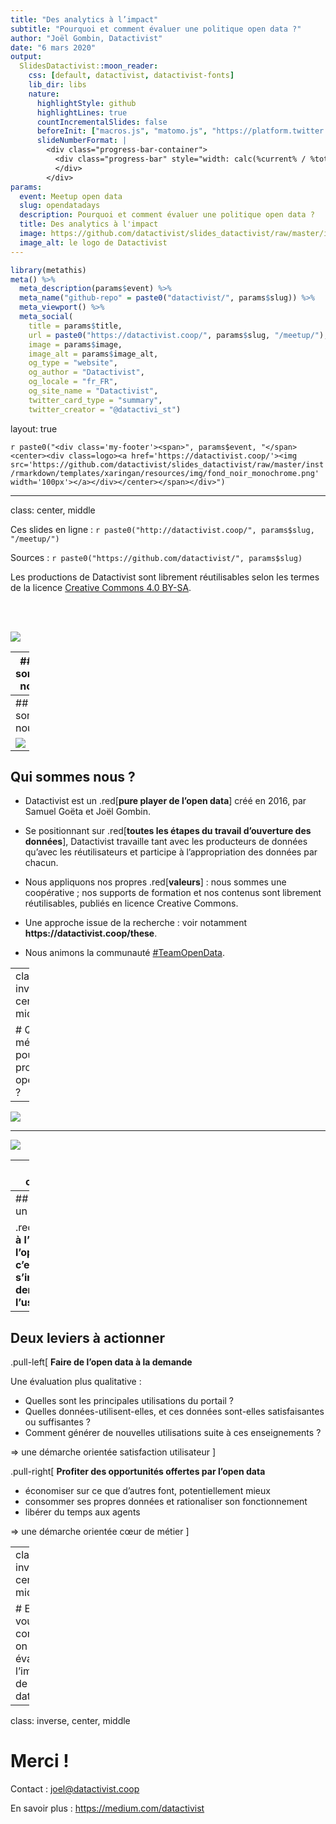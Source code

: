 ```yaml
---
title: "Des analytics à l’impact"
subtitle: "Pourquoi et comment évaluer une politique open data ?"
author: "Joël Gombin, Datactivist"
date: "6 mars 2020"
output:
  SlidesDatactivist::moon_reader:
    css: [default, datactivist, datactivist-fonts]
    lib_dir: libs
    nature:
      highlightStyle: github
      highlightLines: true
      countIncrementalSlides: false
      beforeInit: ["macros.js", "matomo.js", "https://platform.twitter.com/widgets.js"]
      slideNumberFormat: |
        <div class="progress-bar-container">
          <div class="progress-bar" style="width: calc(%current% / %total% * 100%);">
          </div>
        </div>
params:
  event: Meetup open data
  slug: opendatadays
  description: Pourquoi et comment évaluer une politique open data ?
  title: Des analytics à l'impact
  image: https://github.com/datactivist/slides_datactivist/raw/master/inst/rmarkdown/templates/xaringan/resources/img/logo.png
  image_alt: le logo de Datactivist
---
```


```r
library(metathis)
meta() %>% 
  meta_description(params$event) %>% 
  meta_name("github-repo" = paste0("datactivist/", params$slug)) %>% 
  meta_viewport() %>% 
  meta_social(
    title = params$title,
    url = paste0("https://datactivist.coop/", params$slug, "/meetup/"),
    image = params$image,
    image_alt = params$image_alt,
    og_type = "website",
    og_author = "Datactivist",
    og_locale = "fr_FR",
    og_site_name = "Datactivist",
    twitter_card_type = "summary",
    twitter_creator = "@datactivi_st")

```

layout: true

<style>
.remark-slide-number {
  position: inherit;
}

.remark-slide-number .progress-bar-container {
  position: absolute;
  bottom: 0;
  height: 4px;
  display: block;
  left: 0;
  right: 0;
}

.remark-slide-number .progress-bar {
  height: 100%;
  background-color: #e95459;
}

</style>


`r paste0("<div class='my-footer'><span>", params$event, "</span> <center><div class=logo><a href='https://datactivist.coop/'><img src='https://github.com/datactivist/slides_datactivist/raw/master/inst/rmarkdown/templates/xaringan/resources/img/fond_noir_monochrome.png' width='100px'></a></div></center></span></div>")` 


---

class: center, middle

Ces slides en ligne : `r paste0("http://datactivist.coop/", params$slug, "/meetup/")`

Sources : `r paste0("https://github.com/datactivist/", params$slug)`


Les productions de Datactivist sont librement réutilisables selon les termes de la licence [Creative Commons 4.0 BY-SA](https://creativecommons.org/licenses/by-sa/4.0/legalcode.fr).

<BR>
<BR>

![](https://mirrors.creativecommons.org/presskit/buttons/88x31/png/by-sa.png)


---
## Qui sommes nous ?


.center[[![:largeur 80%](https://github.com/datactivist/slides_datactivist/raw/master/inst/rmarkdown/templates/xaringan/resources/img/logo.png)](https://datactivist.coop)]

### We .red[open data], we make them .red[useful]

---
## Qui sommes nous ?


![](https://www.dropbox.com/s/kicm8kmqal303yc/equipe.jpg?dl=1)

---
## Qui sommes nous ?

- Datactivist est un .red[**pure player de l’open data**] créé en 2016, par Samuel Goëta et Joël Gombin.

- Se positionnant sur .red[**toutes les étapes du travail d’ouverture des données**], Datactivist travaille tant avec les producteurs de données qu’avec les réutilisateurs et participe à l’appropriation des données par chacun.

- Nous appliquons nos propres .red[**valeurs**] : nous sommes une coopérative ; nos supports de formation et nos contenus sont librement réutilisables, publiés en licence Creative Commons.

- Une approche issue de la recherche : voir notamment **https://datactivist.coop/these**. 

- Nous animons la communauté [#TeamOpenData](https://teamopendata.org).

---
class: inverse, center, middle

# Quelles métriques pour un projet open data ?

---

![](https://miro.medium.com/max/929/1*XWyA3gMwJHbukAhv5xUr0A.png)

---

![](https://miro.medium.com/max/1538/1*PMzeq5bMq-n2PDHQCsnU4g.png)

---
## C'est compliqué...


La mesure de l'impact réel peut ainsi s'avérer :

1. complexe : choix de l’indicateur, mesure chronophage
2. hasardeuse : métrique incomplète, causalité donnée > usage à démontrer
3. impossible : réutilisation inconnue

---
## ... mais c'est un bon coup

.red[**S'intéresser à l'impact de l'open data, c'est s'intéresser à la demande et à l'usage.**]

---
## Deux leviers à actionner

.pull-left[
**Faire de l'open data à la demande**

Une évaluation plus qualitative :

- Quelles sont les principales utilisations du portail ?
- Quelles données-utilisent-elles, et ces données sont-elles satisfaisantes ou suffisantes ?
- Comment générer de nouvelles utilisations suite à ces enseignements ?

=> une démarche orientée satisfaction utilisateur
]

.pull-right[
**Profiter des opportunités offertes par l'open data**

- économiser sur ce que d'autres font, potentiellement mieux
- consommer ses propres données et rationaliser son fonctionnement
- libérer du temps aux agents

=> une démarche orientée cœur de métier
]

---
class: inverse, center, middle

# Et chez vous, comment on évalue l'impact de l'open data ?

---
class: inverse, center, middle

# Merci !

Contact : [joel@datactivist.coop](mailto:joel@datactivist.coop)

En savoir plus : [https://medium.com/datactivist](https://medium.com/datactivist/des-analytics-%C3%A0-limpact-pourquoi-%C3%A9valuer-une-politique-open-data-461504a34eca)


